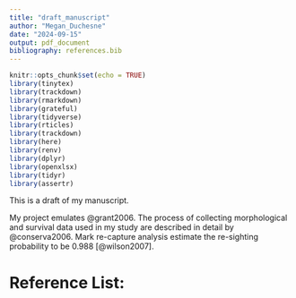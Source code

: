 ```yaml
---
title: "draft_manuscript"
author: "Megan_Duchesne"
date: "2024-09-15"
output: pdf_document
bibliography: references.bib
---
```


```r
knitr::opts_chunk$set(echo = TRUE)
library(tinytex)
library(trackdown)
library(rmarkdown)
library(grateful)
library(tidyverse)
library(rticles)
library(trackdown)
library(here)
library(renv)
library(dplyr)
library(openxlsx)
library(tidyr)
library(assertr)

```

This is a draft of my manuscript.

My project emulates @grant2006. The process of collecting morphological and survival data used in my study are described in detail by @conserva2006. Mark re-capture analysis estimate the re-sighting probability to be 0.988 [@wilson2007].

# Reference List:
